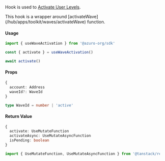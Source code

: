 
Hook is used to [Activate User Levels](/hub/apps/guides/azuro-waves#activate-user-levels).

<Callout type="info">
  This hook is a wrapper around [activateWave](/hub/apps/toolkit/waves/activateWave) function.
</Callout>

#### Usage

```ts
import { useWaveActivation } from '@azuro-org/sdk'

const { activate } = useWaveActivation()

await activate()
```

#### Props

```ts
{
  account: Address
  waveId?: WaveId
}
```

```ts
type WaveId = number | 'active'
```

#### Return Value

```ts
{
  activate: UseMutateFunction
  activateAsync: UseMutateAsyncFunction
  isPending: boolean
}
```

```ts
import { UseMutateFunction, UseMutateAsyncFunction } from '@tanstack/react-query'
```
